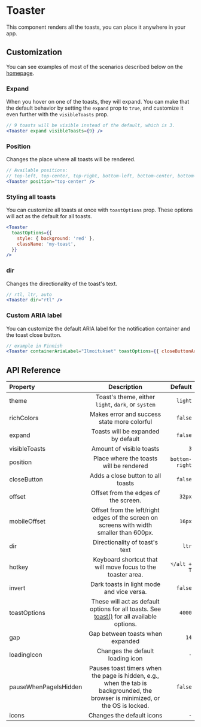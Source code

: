 # Toaster

This component renders all the toasts, you can place it anywhere in your app.

## Customization

You can see examples of most of the scenarios described below on the [homepage](/).

### Expand

When you hover on one of the toasts, they will expand. You can make that the default behavior by setting the `expand` prop to `true`, and customize it even further with the `visibleToasts` prop.

```jsx
// 9 toasts will be visible instead of the default, which is 3.
<Toaster expand visibleToasts={9} />
```

### Position

Changes the place where all toasts will be rendered.

```jsx
// Available positions:
// top-left, top-center, top-right, bottom-left, bottom-center, bottom-right
<Toaster position="top-center" />
```

### Styling all toasts

You can customize all toasts at once with `toastOptions` prop. These options will act as the default for all toasts.

```jsx
<Toaster
  toastOptions={{
    style: { background: 'red' },
    className: 'my-toast',
  }}
/>
```

### dir

Changes the directionality of the toast's text.

```jsx
// rtl, ltr, auto
<Toaster dir="rtl" />
```

### Custom ARIA label

You can customize the default ARIA label for the notification container and the toast close button.

```jsx
// example in Finnish
<Toaster containerAriaLabel="Ilmoitukset" toastOptions={{ closeButtonAriaLabel: 'Sulje' }} />
```

## API Reference

| Property              |                                                           Description                                                           |        Default |
| :-------------------- | :-----------------------------------------------------------------------------------------------------------------------------: | -------------: |
| theme                 |                                       Toast's theme, either `light`, `dark`, or `system`                                        |        `light` |
| richColors            |                                           Makes error and success state more colorful                                           |        `false` |
| expand                |                                               Toasts will be expanded by default                                                |        `false` |
| visibleToasts         |                                                    Amount of visible toasts                                                     |            `3` |
| position              |                                             Place where the toasts will be rendered                                             | `bottom-right` |
| closeButton           |                                                Adds a close button to all toasts                                                |        `false` |
| offset                |                                              Offset from the edges of the screen.                                               |         `32px` |
| mobileOffset          |                    Offset from the left/right edges of the screen on screens with width smaller than 600px.                     |         `16px` |
| dir                   |                                                 Directionality of toast's text                                                  |          `ltr` |
| hotkey                |                                   Keyboard shortcut that will move focus to the toaster area.                                   |    `⌥/alt + T` |
| invert                |                                            Dark toasts in light mode and vice versa.                                            |        `false` |
| toastOptions          |               These will act as default options for all toasts. See [toast()](/toast) for all available options.                |         `4000` |
| gap                   |                                                Gap between toasts when expanded                                                 |           `14` |
| loadingIcon           |                                                Changes the default loading icon                                                 |            `-` |
| pauseWhenPageIsHidden | Pauses toast timers when the page is hidden, e.g., when the tab is backgrounded, the browser is minimized, or the OS is locked. |        `false` |
| icons                 |                                                    Changes the default icons                                                    |            `-` |
